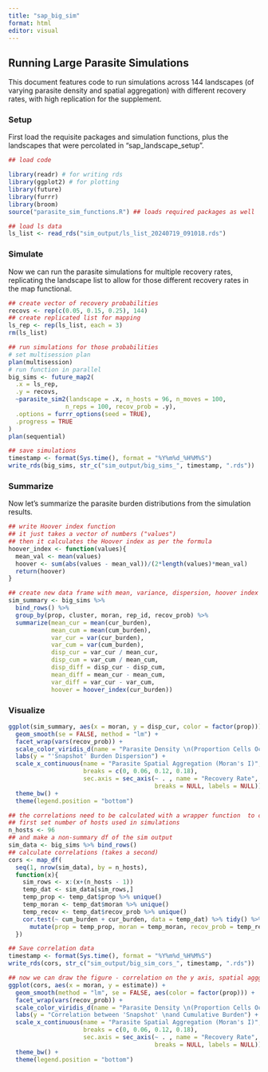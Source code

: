 ```yaml
---
title: "sap_big_sim"
format: html
editor: visual
---
```


## Running Large Parasite Simulations

This document features code to run simulations across 144 landscapes (of varying parasite density and spatial aggregation) with different recovery rates, with high replication for the supplement.

### Setup

First load the requisite packages and simulation functions, plus the landscapes that were percolated in "sap_landscape_setup".

```r
## load code

library(readr) # for writing rds
library(ggplot2) # for plotting
library(future)
library(furrr)
library(broom)
source("parasite_sim_functions.R") ## loads required packages as well

## load ls data
ls_list <- read_rds("sim_output/ls_list_20240719_091018.rds")
```

### Simulate

Now we can run the parasite simulations for multiple recovery rates, replicating the landscape list to allow for those different recovery rates in the map functional.

```r
## create vector of recovery probabilities
recovs <- rep(c(0.05, 0.15, 0.25), 144)
## create replicated list for mapping
ls_rep <- rep(ls_list, each = 3)
rm(ls_list)

## run simulations for those probabilities
# set multisession plan
plan(multisession)
# run function in parallel
big_sims <- future_map2(
  .x = ls_rep,
  .y = recovs,
  ~parasite_sim2(landscape = .x, n_hosts = 96, n_moves = 100,
                n_reps = 100, recov_prob = .y),
  .options = furrr_options(seed = TRUE),
  .progress = TRUE
)
plan(sequential)

## save simulations
timestamp <- format(Sys.time(), format = "%Y%m%d_%H%M%S")
write_rds(big_sims, str_c("sim_output/big_sims_", timestamp, ".rds"))

```

### Summarize

Now let's summarize the parasite burden distributions from the simulation results.

```r

## write Hoover index function
## it just takes a vector of numbers ("values")
## then it calculates the Hoover index as per the formula
hoover_index <- function(values){
  mean_val <- mean(values) 
  hoover <- sum(abs(values - mean_val))/(2*length(values)*mean_val)
  return(hoover)
}

## create new data frame with mean, variance, dispersion, hoover index of burdens
sim_summary <- big_sims %>%
  bind_rows() %>%
  group_by(prop, cluster, moran, rep_id, recov_prob) %>%
  summarize(mean_cur = mean(cur_burden),
            mean_cum = mean(cum_burden),
            var_cur = var(cur_burden),
            var_cum = var(cum_burden),
            disp_cur = var_cur / mean_cur,
            disp_cum = var_cum / mean_cum,
            disp_diff = disp_cur - disp_cum,
            mean_diff = mean_cur - mean_cum,
            var_diff = var_cur - var_cum,
            hoover = hoover_index(cur_burden))
```

### Visualize

```r
ggplot(sim_summary, aes(x = moran, y = disp_cur, color = factor(prop))) +
  geom_smooth(se = FALSE, method = "lm") +
  facet_wrap(vars(recov_prob)) +
  scale_color_viridis_d(name = "Parasite Density \n(Proportion Cells Occupied)") +
  labs(y = "'Snapshot' Burden Dispersion") +
  scale_x_continuous(name = "Parasite Spatial Aggregation (Moran's I)",
                     breaks = c(0, 0.06, 0.12, 0.18),
                     sec.axis = sec_axis(~ . , name = "Recovery Rate", 
                                         breaks = NULL, labels = NULL)) +
  theme_bw() +
  theme(legend.position = "bottom")
```

```r
## the correlations need to be calculated with a wrapper function  to cor.test that moves through the simulation results and keeps track of the parameters for each simulation 
## first set number of hosts used in simulations
n_hosts <- 96
## and make a non-summary df of the sim output
sim_data <- big_sims %>% bind_rows()
## calculate correlations (takes a second)
cors <- map_df(
  seq(1, nrow(sim_data), by = n_hosts),
  function(x){
    sim_rows <- x:(x+(n_hosts - 1))
    temp_dat <- sim_data[sim_rows,]
    temp_prop <- temp_dat$prop %>% unique()
    temp_moran <- temp_dat$moran %>% unique()
    temp_recov <- temp_dat$recov_prob %>% unique()
    cor.test(~ cum_burden + cur_burden, data = temp_dat) %>% tidy() %>%
      mutate(prop = temp_prop, moran = temp_moran, recov_prob = temp_recov)
  })

## Save correlation data
timestamp <- format(Sys.time(), format = "%Y%m%d_%H%M%S")
write_rds(cors, str_c("sim_output/big_sim_cors_", timestamp, ".rds"))

## now we can draw the figure - correlation on the y axis, spatial agggregation on x axis, density as color, recovery as panels
ggplot(cors, aes(x = moran, y = estimate)) +
  geom_smooth(method = "lm", se = FALSE, aes(color = factor(prop))) +
  facet_wrap(vars(recov_prob)) +
  scale_color_viridis_d(name = "Parasite Density \n(Proportion Cells Occupied)") +
  labs(y = "Correlation between 'Snapshot' \nand Cumulative Burden") +
  scale_x_continuous(name = "Parasite Spatial Aggregation (Moran's I)",
                     breaks = c(0, 0.06, 0.12, 0.18),
                     sec.axis = sec_axis(~ . , name = "Recovery Rate", 
                                         breaks = NULL, labels = NULL)) +
  theme_bw() +
  theme(legend.position = "bottom")
```
